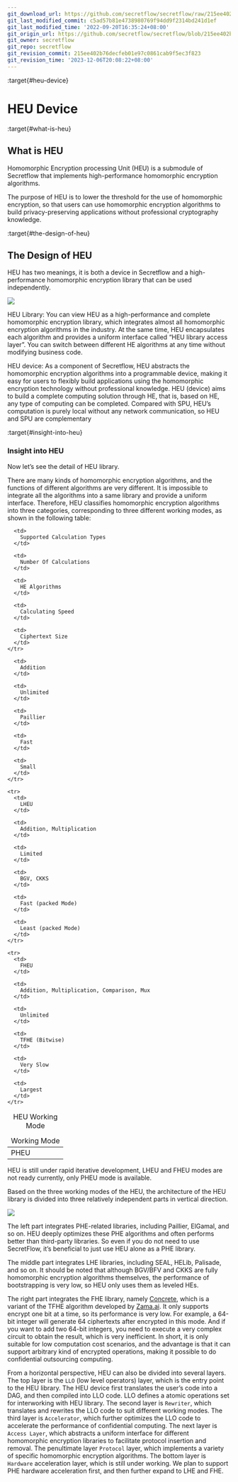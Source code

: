```yaml
---
git_download_url: https://github.com/secretflow/secretflow/raw/215ee402b76decfeb01e97c0861cab9f5ec3f823/docs/developer/design/heu.rst
git_last_modified_commit: c5ad57b81e4738980769f94dd9f2314bd241d1ef
git_last_modified_time: '2022-09-20T16:35:24+08:00'
git_origin_url: https://github.com/secretflow/secretflow/blob/215ee402b76decfeb01e97c0861cab9f5ec3f823/docs/developer/design/heu.rst
git_owner: secretflow
git_repo: secretflow
git_revision_commit: 215ee402b76decfeb01e97c0861cab9f5ec3f823
git_revision_time: '2023-12-06T20:08:22+08:00'
---
```


:target{#heu-device}

# HEU Device

:target{#what-is-heu}

## What is HEU

Homomorphic Encryption processing Unit (HEU) is a submodule of Secretflow that implements high-performance homomorphic encryption algorithms.

The purpose of HEU is to lower the threshold for the use of homomorphic encryption, so that users can use homomorphic encryption algorithms to build privacy-preserving applications without professional cryptography knowledge.

:target{#the-design-of-heu}

## The Design of HEU

<style>
  {"\n    .red {color:#CC6600}\n    .blue {color:#6C8EBF}\n"}
</style>

HEU has two meanings, it is both a device in Secretflow and a high-performance homomorphic encryption library that can be used independently.

![](../../_assets/heu_layer.svg)

HEU Library: You can view HEU as a high-performance and complete homomorphic encryption library, which integrates almost all homomorphic encryption algorithms in the industry. At the same time, HEU encapsulates each algorithm and provides a uniform interface called “HEU library access layer”. You can switch between different HE algorithms at any time without modifying business code.

HEU device: As a component of Secretflow, HEU abstracts the homomorphic encryption algorithms into a programmable device, making it easy for users to flexibly build applications using the homomorphic encryption technology without professional knowledge. HEU (device) aims to build a complete computing solution through HE, that is, based on HE, any type of computing can be completed. Compared with SPU, HEU’s computation is purely local without any network communication, so HEU and SPU are complementary

:target{#insight-into-heu}

### Insight into HEU

Now let’s see the detail of HEU library.

There are many kinds of homomorphic encryption algorithms, and the functions of different algorithms are very different. It is impossible to integrate all the algorithms into a same library and provide a uniform interface. Therefore, HEU classifies homomorphic encryption algorithms into three categories, corresponding to three different working modes, as shown in the following table:

<table id="id1">
  <caption>
    HEU Working Mode
  </caption>

  <thead>
    <tr>
      <td>
        Working Mode
      </td>

      <td>
        Supported Calculation Types
      </td>

      <td>
        Number Of Calculations
      </td>

      <td>
        HE Algorithms
      </td>

      <td>
        Calculating Speed
      </td>

      <td>
        Ciphertext Size
      </td>
    </tr>
  </thead>

  <tbody>
    <tr>
      <td>
        PHEU
      </td>

      <td>
        Addition
      </td>

      <td>
        Unlimited
      </td>

      <td>
        Paillier
      </td>

      <td>
        Fast
      </td>

      <td>
        Small
      </td>
    </tr>

    <tr>
      <td>
        LHEU
      </td>

      <td>
        Addition, Multiplication
      </td>

      <td>
        Limited
      </td>

      <td>
        BGV, CKKS
      </td>

      <td>
        Fast (packed Mode)
      </td>

      <td>
        Least (packed Mode)
      </td>
    </tr>

    <tr>
      <td>
        FHEU
      </td>

      <td>
        Addition, Multiplication, Comparison, Mux
      </td>

      <td>
        Unlimited
      </td>

      <td>
        TFHE (Bitwise)
      </td>

      <td>
        Very Slow
      </td>

      <td>
        Largest
      </td>
    </tr>
  </tbody>
</table>

<Container type="note">
  HEU is still under rapid iterative development, LHEU and FHEU modes are not ready currently, only PHEU mode is available.
</Container>

Based on the three working modes of the HEU, the architecture of the HEU library is divided into three relatively independent parts in vertical direction.

![](../../_assets/heu_arch.png)

The left part integrates PHE-related libraries, including Paillier, ElGamal, and so on. HEU deeply optimizes these PHE algorithms and often performs better than third-party libraries. So even if you do not need to use SecretFlow, it’s beneficial to just use HEU alone as a PHE library.

The middle part integrates LHE libraries, including SEAL, HELib, Palisade, and so on. It should be noted that although BGV/BFV and CKKS are fully homomorphic encryption algorithms themselves, the performance of bootstrapping is very low, so HEU only uses them as leveled HEs.

The right part integrates the FHE library, namely [Concrete](https://github.com/zama-ai/concrete), which is a variant of the TFHE algorithm developed by [Zama.ai](https://www.zama.ai/). It only supports encrypt one bit at a time, so its performance is very low. For example, a 64-bit integer will generate 64 ciphertexts after encrypted in this mode. And if you want to add two 64-bit integers, you need to execute a very complex circuit to obtain the result, which is very inefficient. In short, it is only suitable for low computation cost scenarios, and the advantage is that it can support arbitrary kind of encrypted operations, making it possible to do confidential outsourcing computing.

From a horizontal perspective, HEU can also be divided into several layers. The top layer is the `LLO` (low level operators) layer, which is the entry point to the HEU library. The HEU device first translates the user’s code into a DAG, and then compiled into LLO code. LLO defines a atomic operations set for interworking with HEU library. The second layer is `Rewriter`, which translates and rewrites the LLO code to suit different working modes. The third layer is `Accelerator`, which further optimizes the LLO code to accelerate the performance of confidential computing. The next layer is `Access Layer`, which abstracts a uniform interface for different homomorphic encryption libraries to facilitate protocol insertion and removal. The penultimate layer `Protocol` layer, which implements a variety of specific homomorphic encryption algorithms. The bottom layer is `Hardware` acceleration layer, which is still under working. We plan to support PHE hardware acceleration first, and then further expand to LHE and FHE.
